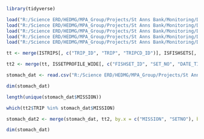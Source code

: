 

```r
library(tidyverse)
```

```r
load("R:/Science ERD/HEDMG/MPA_Group/Projects/St Anns Bank/Monitoring/Diets/ISDB/ISDB.ISTRIPS.RData")
load("R:/Science ERD/HEDMG/MPA_Group/Projects/St Anns Bank/Monitoring/Diets/ISDB/ISDB.ISFISHSETS.RData")
load("R:/Science ERD/HEDMG/MPA_Group/Projects/St Anns Bank/Monitoring/Diets/ISDB/ISDB.ISSETPROFILE_WIDE.RData")
load("R:/Science ERD/HEDMG/MPA_Group/Projects/St Anns Bank/Monitoring/Diets/ISDB/ISDB.ISCATCHES.RData")
load("R:/Science ERD/HEDMG/MPA_Group/Projects/St Anns Bank/Monitoring/Diets/ISDB/ISDB.ISFISH.RData")
```


```r
tt <- merge(ISTRIPS[, c("TRIP_ID", "TRIP", "TRIPCD_ID")], ISFISHSETS[, c("FISHSET_ID", "TRIP_ID", "SET_NO", "SETCD_ID", "SPECSCD_ID")], by = "TRIP_ID")
```


```r
tt2 <- merge(tt, ISSETPROFILE_WIDE[, c("FISHSET_ID", "SET_NO", "DATE_TIME1", "LAT1", "LONG1", "LAT2", "LONG2", "LAT3", "LONG3", "LAT4", "LONG4", "DEP1", "DEP2", "DEP3", "DEP4", "YEAR")])
```


```r
stomach_dat <- read.csv("R:/Science ERD/HEDMG/MPA_Group/Projects/St Anns Bank/Monitoring/Diets/STOMACH_DATA.csv", header = TRUE, stringsAsFactors = FALSE)
```

```r
dim(stomach_dat)
```

```r
length(unique(stomach_dat$MISSION))
```

```r
which(tt2$TRIP %in% stomach_dat$MISSION)
```

```r
stomach_dat2 <- merge(stomach_dat, tt2, by.x = c("MISSION", "SETNO"), by.y = c("TRIP", "SET_NO"), all.x = FALSE)
```

```r
dim(stomach_dat)
```

